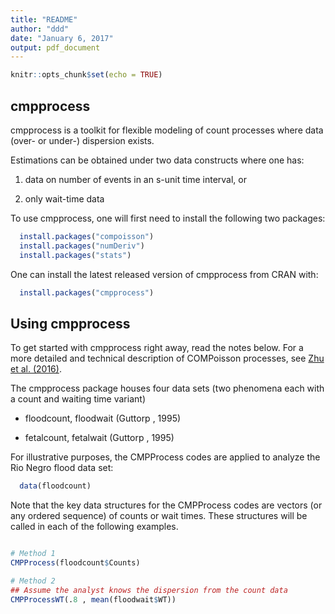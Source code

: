 ```yaml
---
title: "README"
author: "ddd"
date: "January 6, 2017"
output: pdf_document
---
```


```r
knitr::opts_chunk$set(echo = TRUE)
```

## cmpprocess

cmpprocess is a toolkit for flexible modeling of count processes where data (over- or under-) dispersion exists.

Estimations can be obtained under two data constructs where one has:

(1) data on number of events in an s-unit time interval, or

(2) only wait-time data

To use cmpprocess, one will first need to install the following two packages: 

```R
  install.packages("compoisson")
  install.packages("numDeriv")
  install.packages("stats")
````

One can install the latest released version of cmpprocess from CRAN with:

```R
  install.packages("cmpprocess")
````

## Using cmpprocess

To get started with cmpprocess right away, read the notes below. For a more detailed and technical description of COMPoisson processes, see [Zhu et al. (2016)](http://amstat.tandfonline.com/doi/full/10.1080/00031305.2016.1234976).

The cmpprocess package houses four data sets (two phenomena each with a count and waiting time variant)

* floodcount, floodwait (Guttorp , 1995)

* fetalcount, fetalwait (Guttorp , 1995)

For illustrative purposes, the CMPProcess codes are applied to analyze the Rio Negro flood data set:

```R
  data(floodcount)
````

Note that the key data structures for the CMPProcess codes are vectors (or any ordered sequence) of counts or wait times. These structures will be called in each of the following examples.
  
```R

# Method 1
CMPProcess(floodcount$Counts)

# Method 2
## Assume the analyst knows the dispersion from the count data
CMPProcessWT(.8 , mean(floodwait$WT))

````
